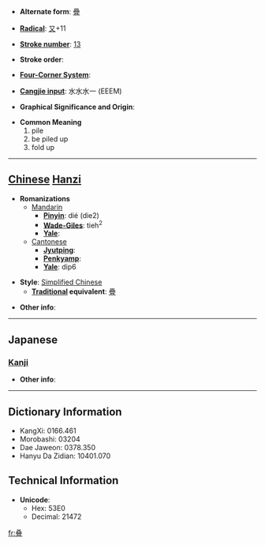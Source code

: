 * '''Alternate form''': [[疊]]

* '''[[Wiktionary:Chinese radical index| Radical]]''': [[Wiktionary:Chinese radical index 又|又]]+11

* '''[[Wiktionary:Chinese total strokes index|Stroke number]]''': [[Wiktionary:Chinese total strokes index 13|13]]

* '''Stroke order''': 

* '''[[Wiktionary:Chinese four corner index|Four-Corner System]]''': 

* '''[[Wiktionary:Chinese Cangjie index|Cangjie input]]''': 水水水一 (EEEM)

* '''Graphical Significance and Origin''': 

* '''Common Meaning'''
*#pile
*# be piled up
*# fold up


----

== [[Chinese]] [[Hanzi]] ==

* '''Romanizations'''
** [[Mandarin]]
*** '''[[Pinyin]]''': dié (die2)
*** '''[[Wade-Giles]]''': tieh<sup>2</sup>
*** '''[[Yale]]''': 
**[[Cantonese]]
***'''[[Jyutping]]''':
***'''[[Penkyamp]]''': 
***'''[[Yale]]''': dip6

* '''Style''': [[Simplified Chinese]] 
** '''[[Traditional Chinese|Traditional]] equivalent''': [[疊]]

* '''Other info''': 

----

==Japanese==
===[[Kanji]]===
{{kanji|on readings=[[ちょう]] (chō)|kun readings=[[たたむ]] (tatamu), [[たたみ]] (tatami)}}

* '''Other info''':  

----

== Dictionary Information ==

* KangXi: 0166.461
* Morobashi: 03204
* Dae Jaweon: 0378.350
* Hanyu Da Zidian: 10401.070

== Technical Information ==

* '''Unicode''':
** Hex: 53E0
** Decimal: 21472

[[fr:叠]]